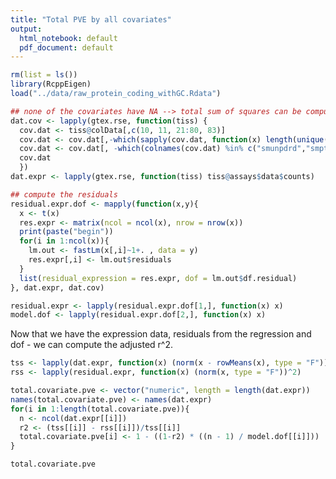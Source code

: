 ```yaml
---
title: "Total PVE by all covariates"
output:
  html_notebook: default
  pdf_document: default
---
```



```r
rm(list = ls())
library(RcppEigen)
load("../data/raw_protein_coding_withGC.Rdata")

## none of the covariates have NA --> total sum of squares can be computed before hand
dat.cov <- lapply(gtex.rse, function(tiss) {
  cov.dat <- tiss@colData[,c(10, 11, 21:80, 83)]
  cov.dat <- cov.dat[,-which(sapply(cov.dat, function(x) length(unique(x))) == 1)]
  cov.dat <- cov.dat[, -which(colnames(cov.dat) %in% c("smunpdrd","smpthnts", "smtstptref", "smnabtch", "smnabtchd", "smgebtch"))] ## not enought unique entries in more than one category, < 50
  cov.dat
  })
dat.expr <- lapply(gtex.rse, function(tiss) tiss@assays$data$counts)

## compute the residuals
residual.expr.dof <- mapply(function(x,y){
  x <- t(x)
  res.expr <- matrix(ncol = ncol(x), nrow = nrow(x))
  print(paste("begin"))
  for(i in 1:ncol(x)){
    lm.out <- fastLm(x[,i]~1+. , data = y)
    res.expr[,i] <- lm.out$residuals
  }
  list(residual_expression = res.expr, dof = lm.out$df.residual)
}, dat.expr, dat.cov)

residual.expr <- lapply(residual.expr.dof[1,], function(x) x)
model.dof <- lapply(residual.expr.dof[2,], function(x) x)

```
Now that we have the expression data, residuals from the regression and dof - we can compute the adjusted r^2.
```r
tss <- lapply(dat.expr, function(x) (norm(x - rowMeans(x), type = "F"))^2)
rss <- lapply(residual.expr, function(x) (norm(x, type = "F"))^2)

total.covariate.pve <- vector("numeric", length = length(dat.expr))
names(total.covariate.pve) <- names(dat.expr)
for(i in 1:length(total.covariate.pve)){
  n <- ncol(dat.expr[[i]])
  r2 <- (tss[[i]] - rss[[i]])/tss[[i]]
  total.covariate.pve[i] <- 1 - ((1-r2) * ((n - 1) / model.dof[[i]]))
}

total.covariate.pve
```
